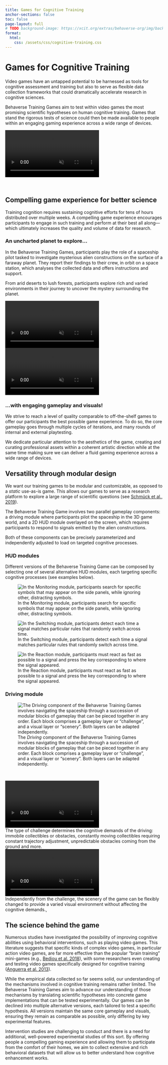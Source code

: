 ```yaml
---
title: Games for Cognitive Training
anchor-sections: false
toc: false
page-layout: full
# TODO background-image: https://xcit.org/extras/behaverse-org/img/background_training.jpg
format: 
  html:
    css: /assets/css/cognitive-training.css
---
```


# Games for Cognitive Training

Video games have an untapped potential to be harnessed as tools for cognitive assessment and training but also to serve as flexible data collection frameworks that could dramatically accelerate research in cognitive sciences.

Behaverse Training Games aim to test within video games the most promising scientific hypotheses on human cognitive training. Games that stand the rigorous tests of science could then be made available to people within an engaging gaming experience across a wide range of devices.

```{=html}
<video autoplay muted loop class="w-100">
    <source type="video/mp4" src="https://xcit.org/extras/behaverse-org/video/training/training_intro-lg-1080p.mp4">
</video>

```

<br />

## Compelling game experience for better science

Training cognition requires sustaining cognitive efforts for tens of hours distributed over multiple weeks. A compelling game experience encourages participants to engage in such training and perform at their best all along—which ultimately increases the quality and volume of data for research.

::::{layout=[60,40]}
:::{#description}
### An uncharted planet to explore... {.unlisted}

In the Behaverse Training Games, participants play the role of a spaceship pilot tasked to investigate mysterious alien constructions on the surface of a faraway planet. They report their findings to their crew, in orbit on a space station, which analyses the collected data and offers instructions and support.

From arid deserts to lush forests, participants explore rich and varied environments in their journey to uncover the mystery surrounding the planet.
:::
:::{#image}
```{=html}
<video autoplay muted loop class="w-100">
    <source type="video/mp4" src="https://xcit.org/extras/behaverse-org/video/training/training_section1_part1-lg-1080p.mp4">
</video>
```
:::
::::

::::{layout=[40,60]}
:::{#video}
```{=html}
<video autoplay muted loop class="w-100">
    <source type="video/mp4" src="https://xcit.org/extras/behaverse-org/video/training/training_section1_part2-lg-1080p.mp4">
</video>
```
:::
:::{#description}
### ...with engaging gameplay and visuals! {.text-end .unlisted}

We strive to reach a level of quality comparable to off-the-shelf games to offer our participants the best possible game experience. To do so, the core gameplay goes through multiple cycles of iterations, and many rounds of internal and external playtesting.

We dedicate particular attention to the aesthetics of the game, creating and curating professional assets within a coherent artistic direction while at the same time making sure we can deliver a fluid gaming experience across a wide range of devices.
:::
::::


## Versatility through modular design
We want our training games to be modular and customizable, as opposed to a *static* use-as-is game. This allows our games to serve as a research platform to explore a large range of scientific questions (see [Schmück et al., 2019](https://ieeexplore.ieee.org/document/8864551)).

The Behaverse Training Game involves two parallel gameplay components: a driving module where participants pilot the spaceship in the 3D game world, and a 2D HUD module overlayed on the screen, which requires participants to respond to signals emitted by the alien constructions.

Both of these components can be precisely parameterized and independently adjusted to load on targeted cognitive processes.

### HUD modules

Different versions of the Behaverse Training Game can be composed by selecting one of several alternative HUD modules, each targeting specific cognitive processes (see examples below).

:::{layout-ncol="3"}

![In the Monitoring module, participants search for specific symbols that may appear on the side panels, while ignoring other, distracting symbols.](https://xcit.org/extras/behaverse-org/img/training/training_section2_part1_left.jpg)

![In the Switching module, participants detect each time a signal matches particular rules that randomly switch across time.](https://xcit.org/extras/behaverse-org/img/training/training_section2_part1_center.jpg)

![In the Reaction module, participants must react as fast as possible to a signal and press the key corresponding to where the signal appeared.](https://xcit.org/extras/behaverse-org/img/training/training_section2_part1_right.jpg)
:::

### Driving module

![The *Driving* component of the Behaverse Training Games involves navigating the spaceship through a succession of modular blocks of gameplay that can be pieced together in any order. Each block comprises a gameplay layer or “challenge”, and a visual layer or “scenery”. Both layers can be adapted independently.
](https://xcit.org/extras/behaverse-org/img/training/training_driving_trackpiece.jpg)

<br />

:::{layout-ncol="2"}

::::{#vid-section2-left-lg-1080p}
```{=html}
<video autoplay muted loop class="w-100">
    <source type="video/mp4" src="https://xcit.org/extras/behaverse-org/video/training/training_section2_left-lg-1080p.mp4 ">
</video>
```
<figcaption>The type of challenge determines the cognitive demands of the driving: immobile collectibles or obstacles, constantly moving collectibles requiring constant trajectory adjustment, unpredictable obstacles coming from the ground and more.</figcaption>
::::

::::{#vid-section2-right-lg-1080p}
```{=html}
<video autoplay muted loop class="w-100">
    <source type="video/mp4" src="https://xcit.org/extras/behaverse-org/video/training/training_section2_right-lg-1080p.mp4">
</video>
```

<figcaption>Independently from the challenge, the scenery of the game can be flexibly changed to provide a varied visual environment without affecting the cognitive demands.,</figcaption>
::::
:::


## The science behind the game

Numerous studies have investigated the possibility of improving cognitive abilities using behavioral interventions, such as playing video games. This literature suggests that specific kinds of complex video games, in particular action video games, are far more effective than the popular “brain training” mini-games (e.g., [Bediou et al. 2018](https://pubmed.ncbi.nlm.nih.gov/30148383/)), with some researchers even creating and testing video games specifically designed for cognitive training ([Anguerra et al. 2013](https://www.nature.com/articles/nature12486)).

While the empirical data collected so far seems solid, our understanding of the mechanisms involved in cognitive training remains rather limited. The Behaverse Training Games aim to advance our understanding of those mechanisms by translating scientific hypotheses into concrete game implementations that can be tested experimentally. Our games can be declined into multiple alternative versions, each tailored to test a specific hypothesis. All versions maintain the same core gameplay and visuals, ensuring they remain as comparable as possible, only differing by key experimental features.

Intervention studies are challenging to conduct and there is a need for additional, well-powered experimental studies of this sort. By offering people a compelling gaming experience and allowing them to participate from the comfort of their homes, we aim to collect extensive and rich behavioral datasets that will allow us to better understand how cognitive enhancement works.
